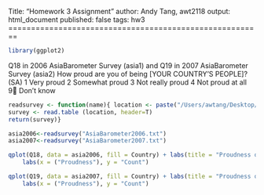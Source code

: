 Title: "Homework 3 Assignment"
author: Andy Tang, awt2118
output: html_document
published: false
tags: hw3
========================================================

```r
library(ggplot2)
```
Q18 in 2006 AsiaBarometer Survey (asia1) and Q19 in 2007 AsiaBarometer Survey (asia2)
How proud are you of being [YOUR COUNTRY’S PEOPLE]? (SA)
1 Very proud
2 Somewhat proud
3 Not really proud
4 Not proud at all
9􀃧 Don’t know


```r
readsurvey <- function(name){ location <- paste("/Users/awtang/Desktop/qmssviz/qmssviz",name, sep="/")
survey <- read.table (location, header=T)
return(survey)}

asia2006<-readsurvey("AsiaBarometer2006.txt")
asia2007<-readsurvey("AsiaBarometer2007.txt")
```



```r
qplot(Q18, data = asia2006, fill = Country) + labs(title = "Proudness of Being Your Country's People in Asia 2006" ) + 
    labs(x = ("Proudness"), y = "Count")

qplot(Q19, data = asia2007, fill = Country) + labs(title = "Proudness of Being Your Country's People in Asia 2007") + 
    labs(x = ("Proudness"), y = "Count")

```

